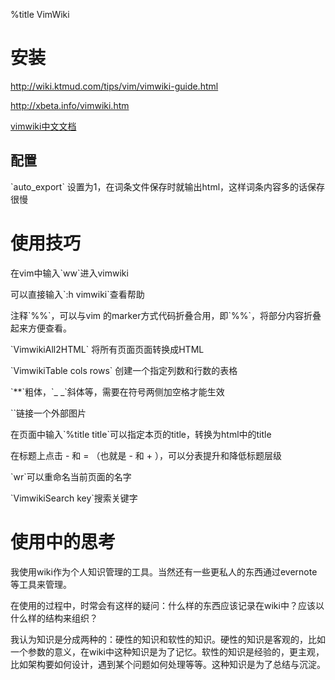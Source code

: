 %title VimWiki

= 安装 =
[[http://wiki.ktmud.com/tips/vim/vimwiki-guide.html]]

[[http://xbeta.info/vimwiki.htm]]

[[https://code.google.com/p/vim-script-cn/source/browse/trunk/doc/vimwiki.cnx|vimwiki中文文档]]
== 配置 ==
`auto_export` 设置为1，在词条文件保存时就输出html，这样词条内容多的话保存很慢

= 使用技巧 =
在vim中输入`<leader>ww`进入vimwiki

可以直接输入`:h vimwiki`查看帮助

注释`%%`，可以与vim 的marker方式代码折叠合用，即`%%{{{}}}`，将部分内容折叠起来方便查看。

`VimwikiAll2HTML` 将所有页面页面转换成HTML

`VimwikiTable cols rows` 创建一个指定列数和行数的表格

`**`粗体，`_ _`斜体等，需要在符号两侧加空格才能生效

`{{url}}`链接一个外部图片

在页面中输入`%title title`可以指定本页的title，转换为html中的title

在标题上点击 - 和 = （也就是 - 和 + ），可以分表提升和降低标题层级

`<leader>wr`可以重命名当前页面的名字

`VimwikiSearch key`搜索关键字

= 使用中的思考 =
我使用wiki作为个人知识管理的工具。当然还有一些更私人的东西通过evernote等工具来管理。

在使用的过程中，时常会有这样的疑问：什么样的东西应该记录在wiki中？应该以什么样的结构来组织？

我认为知识是分成两种的：硬性的知识和软性的知识。硬性的知识是客观的，比如一个参数的意义，在wiki中这种知识是为了记忆。软性的知识是经验的，更主观，比如架构要如何设计，遇到某个问题如何处理等等。这种知识是为了总结与沉淀。
